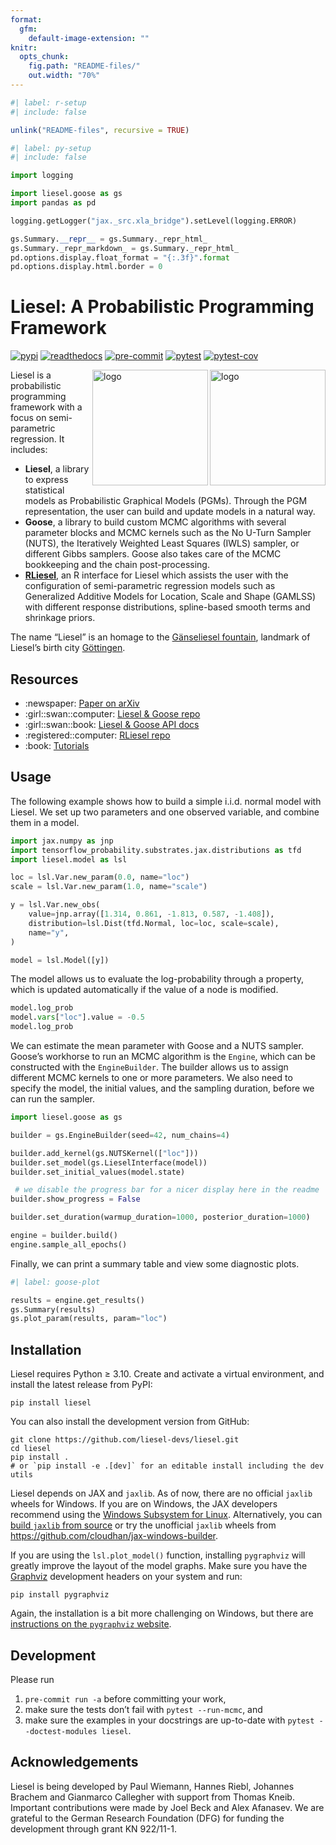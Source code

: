 ```yaml
---
format:
  gfm:
    default-image-extension: ""
knitr:
  opts_chunk:
    fig.path: "README-files/"
    out.width: "70%"
---
```


<!-- README.md is generated from README.qmd. Please edit that file -->

```r
#| label: r-setup
#| include: false

unlink("README-files", recursive = TRUE)
```

```python
#| label: py-setup
#| include: false

import logging

import liesel.goose as gs
import pandas as pd

logging.getLogger("jax._src.xla_bridge").setLevel(logging.ERROR)

gs.Summary.__repr__ = gs.Summary._repr_html_
gs.Summary._repr_markdown_ = gs.Summary._repr_html_
pd.options.display.float_format = "{:.3f}".format
pd.options.display.html.border = 0
```

# Liesel: A Probabilistic Programming Framework

[![pypi](https://img.shields.io/pypi/v/liesel?color=blue)](https://pypi.org/project/liesel)
[![readthedocs](https://readthedocs.org/projects/liesel/badge/?version=latest)](https://docs.liesel-project.org/en/latest)
[![pre-commit](https://github.com/liesel-devs/liesel/actions/workflows/pre-commit.yml/badge.svg)](https://github.com/liesel-devs/liesel/actions/workflows/pre-commit.yml)
[![pytest](https://github.com/liesel-devs/liesel/actions/workflows/pytest.yml/badge.svg)](https://github.com/liesel-devs/liesel/actions/workflows/pytest.yml)
[![pytest-cov](https://raw.githubusercontent.com/liesel-devs/liesel/pytest-cov/coverage.svg)](https://github.com/liesel-devs/liesel/actions/workflows/pytest.yml)

<img src="https://raw.githubusercontent.com/liesel-devs/liesel/main/misc/logo/logo-light.png#gh-light-mode-only" alt="logo" align="right" width="185">
<img src="https://raw.githubusercontent.com/liesel-devs/liesel/main/misc/logo/logo-dark.png#gh-dark-mode-only" alt="logo" align="right" width="185">

Liesel is a probabilistic programming framework with a focus on semi-parametric regression. It includes:

- **Liesel**, a library to express statistical models as Probabilistic Graphical Models (PGMs). Through the PGM representation, the user can build and update models in a natural way.
- **Goose**, a library to build custom MCMC algorithms with several parameter blocks and MCMC kernels such as the No U-Turn Sampler (NUTS), the Iteratively Weighted Least Squares (IWLS) sampler, or different Gibbs samplers. Goose also takes care of the MCMC bookkeeping and the chain post-processing.
- [**RLiesel**](https://github.com/liesel-devs/rliesel), an R interface for Liesel which assists the user with the configuration of semi-parametric regression models such as Generalized Additive Models for Location, Scale and Shape (GAMLSS) with different response distributions, spline-based smooth terms and shrinkage priors.

The name "Liesel" is an homage to the [Gänseliesel fountain](https://en.wikipedia.org/wiki/G%C3%A4nseliesel), landmark of Liesel's birth city [Göttingen](https://en.wikipedia.org/wiki/G%C3%B6ttingen).

## Resources

- :newspaper: [Paper on arXiv](https://arxiv.org/abs/2209.10975)
- :girl::swan::computer: [Liesel & Goose repo](https://github.com/liesel-devs/liesel)
- :girl::swan::book: [Liesel & Goose API docs](https://docs.liesel-project.org)
- :registered::computer: [RLiesel repo](https://github.com/liesel-devs/rliesel)
- :book: [Tutorials](https://docs.liesel-project.org/en/latest/tutorials_overview.html)

## Usage

The following example shows how to build a simple i.i.d. normal model with Liesel. We set up two parameters and one observed variable, and combine them in a model.

```python
import jax.numpy as jnp
import tensorflow_probability.substrates.jax.distributions as tfd
import liesel.model as lsl

loc = lsl.Var.new_param(0.0, name="loc")
scale = lsl.Var.new_param(1.0, name="scale")

y = lsl.Var.new_obs(
    value=jnp.array([1.314, 0.861, -1.813, 0.587, -1.408]),
    distribution=lsl.Dist(tfd.Normal, loc=loc, scale=scale),
    name="y",
)

model = lsl.Model([y])
```

The model allows us to evaluate the log-probability through a property, which is updated automatically if the value of a node is modified.

```python
model.log_prob
model.vars["loc"].value = -0.5
model.log_prob
```

We can estimate the mean parameter with Goose and a NUTS sampler. Goose's workhorse to run an MCMC algorithm is the `Engine`, which can be constructed with the `EngineBuilder`. The builder allows us to assign different MCMC kernels to one or more parameters. We also need to specify the model, the initial values, and the sampling duration, before we can run the sampler.

```python
import liesel.goose as gs

builder = gs.EngineBuilder(seed=42, num_chains=4)

builder.add_kernel(gs.NUTSKernel(["loc"]))
builder.set_model(gs.LieselInterface(model))
builder.set_initial_values(model.state)

 # we disable the progress bar for a nicer display here in the readme
builder.show_progress = False

builder.set_duration(warmup_duration=1000, posterior_duration=1000)

engine = builder.build()
engine.sample_all_epochs()
```

Finally, we can print a summary table and view some diagnostic plots.

```python
#| label: goose-plot

results = engine.get_results()
gs.Summary(results)
gs.plot_param(results, param="loc")
```

## Installation

Liesel requires Python &ge; 3.10. Create and activate a virtual environment, and install the latest release from PyPI:

```
pip install liesel
```

You can also install the development version from GitHub:

```
git clone https://github.com/liesel-devs/liesel.git
cd liesel
pip install .
# or `pip install -e .[dev]` for an editable install including the dev utils
```

Liesel depends on JAX and `jaxlib`. As of now, there are no official `jaxlib` wheels for Windows. If you are on Windows, the JAX developers recommend using the [Windows Subsystem for Linux](https://docs.microsoft.com/en-us/windows/wsl/about). Alternatively, you can [build `jaxlib` from source](https://jax.readthedocs.io/en/latest/developer.html#additional-notes-for-building-jaxlib-from-source-on-windows) or try the unofficial `jaxlib` wheels from <https://github.com/cloudhan/jax-windows-builder>.

If you are using the `lsl.plot_model()` function, installing `pygraphviz` will greatly improve the layout of the model graphs. Make sure you have the [Graphviz](https://graphviz.org) development headers on your system and run:

```
pip install pygraphviz
```

Again, the installation is a bit more challenging on Windows, but there are [instructions on the `pygraphviz` website](https://pygraphviz.github.io/documentation/stable/install.html#windows).

## Development

Please run

1. `pre-commit run -a` before committing your work,
2. make sure the tests don't fail with `pytest --run-mcmc`, and
3. make sure the examples in your docstrings are up-to-date with `pytest --doctest-modules liesel`.

## Acknowledgements

Liesel is being developed by Paul Wiemann, Hannes Riebl, Johannes Brachem and Gianmarco Callegher with support from Thomas Kneib. Important contributions were made by Joel Beck and Alex Afanasev. We are grateful to the German Research Foundation (DFG) for funding the development through grant KN 922/11-1.
